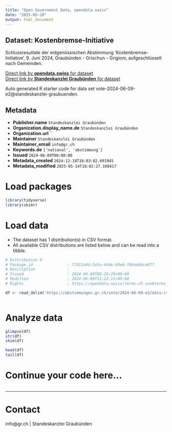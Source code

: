 ```yaml
---
title: "Open Government Data, opendata.swiss"
date: "2025-05-20"
output: html_document
---
```


## Dataset: Kostenbremse-Initiative

Schlussresultate der eidgenössischen Abstimmung 'Kostenbremse-Initiative', 9. Juni 2024, Graubünden - Grischun - Grigioni, aufgeschlüsselt nach Gemeinden.

[Direct link by **opendata.swiss** for dataset](https://opendata.swiss/de/dataset/kostenbremse-initiative)<br>
[Direct link by **Standeskanzlei Graubünden** for dataset](https://abstimmungen.gr.ch/vote/2024-06-09-e2/data)

Auto generated R starter code for data set vote-2024-06-09-e2@standeskanzlei-graubuenden.

## Metadata

- **Publisher.name** `Standeskanzlei Graubünden`
- **Organization.display_name.de** `Standeskanzlei Graubünden`
- **Organization.url** ``
- **Maintainer** `Standeskanzlei Graubünden`
- **Maintainer_email** `info@gr.ch`
- **Keywords.de** `['national', 'abstimmung']`
- **Issued** `2024-06-09T00:00:00`
- **Metadata_created** `2024-12-18T18:03:02.691945`
- **Metadata_modified** `2025-05-14T18:02:27.108417`


# Load packages

```r

library(tidyverse)
library(skimr)

```

# Load data

-   The dataset has 1 distribution(s) in CSV format.
-   All available CSV distributions are listed below and can be read into a tibble.

```r

# Distribution 0
# Package_id               : 77411a0d-5e5a-44de-b9e8-766aeb8ce877
# Description              : 
# Issued                   : 2024-04-04T06:26:20+00:00
# Modified                 : 2024-06-09T11:22:11+00:00
# Rights                   : https://opendata.swiss/terms-of-use#terms_by

df <- read_delim('https://abstimmungen.gr.ch/vote/2024-06-09-e2/data-csv')



```

# Analyze data

```r

glimpse(df)
str(df)
skim(df)

head(df)
tail(df)

```

# Continue your code here...

```r

```

------------------------------------------------------------------------

# Contact

info@gr.ch | Standeskanzlei Graubünden

